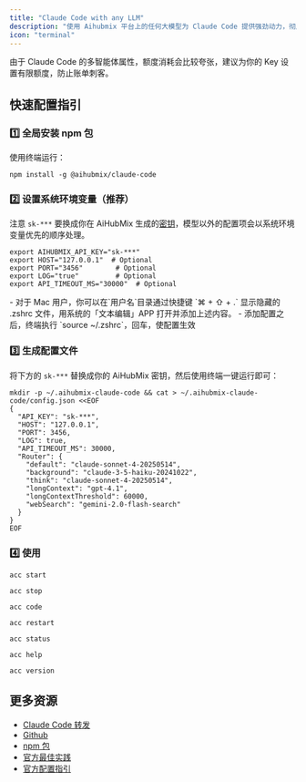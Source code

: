 ```yaml
---
title: "Claude Code with any LLM"
description: "使用 Aihubmix 平台上的任何大模型为 Claude Code 提供强劲动力，彻底告别连接不稳定和额度难买的烦恼。Aihubmix 的转发服务基于官方渠道，合规安全，无需担心账号风险或隐性限制。"
icon: "terminal"
---
```


<Warning>
  由于 Claude Code 的多智能体属性，额度消耗会比较夸张，建议为你的 Key 设置有限额度，防止账单刺客。
</Warning>

## 快速配置指引

### 1️⃣ 全局安装 npm 包

使用终端运行：

```shell
npm install -g @aihubmix/claude-code
```

### 2️⃣ 设置系统环境变量（推荐）

注意 `sk-***` 要换成你在 AiHubMix 生成的[密钥](https://aihubmix.com/token)，模型以外的配置项会以系统环境变量优先的顺序处理。

```
export AIHUBMIX_API_KEY="sk-***"
export HOST="127.0.0.1"  # Optional
export PORT="3456"        # Optional
export LOG="true"         # Optional
export API_TIMEOUT_MS="30000"  # Optional
```

<Tip>
  - 对于 Mac 用户，你可以在`用户名`目录通过快捷键 `⌘ + ⇧ + .` 显示隐藏的 .zshrc 文件，用系统的「文本编辑」APP 打开并添加上述内容。
  - 添加配置之后，终端执行 `source ~/.zshrc`，回车，使配置生效
</Tip>

### 3️⃣ 生成配置文件

将下方的 `sk-***` 替换成你的 AiHubMix 密钥，然后使用终端一键运行即可：

```shell
mkdir -p ~/.aihubmix-claude-code && cat > ~/.aihubmix-claude-code/config.json <<EOF
{
  "API_KEY": "sk-***",
  "HOST": "127.0.0.1",
  "PORT": 3456,
  "LOG": true,
  "API_TIMEOUT_MS": 30000,
  "Router": {
    "default": "claude-sonnet-4-20250514",
    "background": "claude-3-5-haiku-20241022",
    "think": "claude-sonnet-4-20250514",
    "longContext": "gpt-4.1",
    "longContextThreshold": 60000,
    "webSearch": "gemini-2.0-flash-search"
  }
}
EOF
```

### 4️⃣ 使用

<CodeGroup>

```shell 启动服务
acc start
```


```shell 停止服务
acc stop
```


```shell 运行 CC
acc code
```


```shell 重启服务（修改配置需要用的）
acc restart
```


```shell 状态检测
acc status
```


```shell 显示帮助
acc help
```


```shell 查看版本
acc version
```

</CodeGroup>

## 更多资源

- [Claude Code 转发](/cn/api/Claude-Code)
- [Github](https://github.com/inferera/aihubmix/blob/main/packages/claude-code/README.md)
- [npm 包](https://www.npmjs.com/package/@aihubmix/claude-code)
- [官方最佳实践](https://www.anthropic.com/engineering/claude-code-best-practices)
- [官方配置指引](https://docs.anthropic.com/en/docs/claude-code/settings#settings-files)